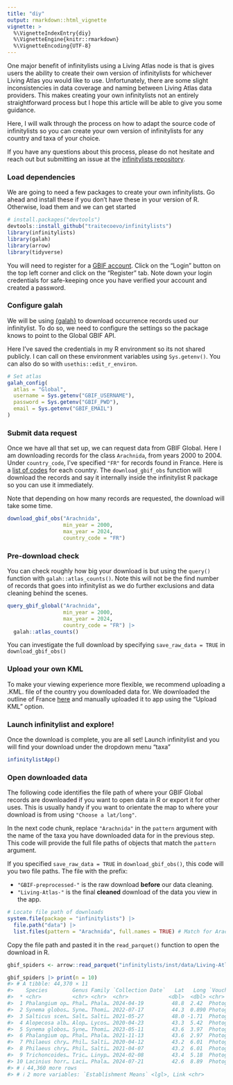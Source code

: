 ```yaml
---
title: "diy"
output: rmarkdown::html_vignette
vignette: >
  %\VignetteIndexEntry{diy}
  %\VignetteEngine{knitr::rmarkdown}
  %\VignetteEncoding{UTF-8}
---
```


One major benefit of infinitylists using a Living Atlas node is that is gives users the ability to create their own version of infinitylists for whichever Living Atlas you would like to use. Unfortunately, there are some slight inconsistencies in data coverage and naming between Living Atlas data providers. This makes creating your own infinitylists not an entirely straightforward process but I hope this article will be able to give you some guidance.

Here, I will walk through the process on how to adapt the source code of infinitylists so you can create your own version of infinitylists for any country and taxa of your choice. 

If you have any questions about this process, please do not hesitate and reach out but submitting an issue at the [infinitylists repository](https://github.com/traitecoevo/infinitylists).

### Load dependencies

We are going to need a few packages to create your own infinitylists. Go ahead and install these if you don't have these in your version of R. Otherwise, load them and we can get started 


``` r
# install.packages("devtools")
devtools::install_github("traitecoevo/infinitylists")
library(infinitylists)
library(galah)
library(arrow)
library(tidyverse)
```

You will need to register for a [GBIF account](https://www.gbif.org/). Click on the "Login" button on the top left corner and click on the "Register" tab. Note down your login credentials for safe-keeping once you have verified your account and created a password.

### Configure galah

We will be using [{galah}](https://galah.ala.org.au/R/) to download occurrence records used our infinitylist. To do so, we need to configure the settings so the package knows to point to the Global GBIF API. 

Here I've saved the credentials in my R environment so its not shared publicly. I can call on these environment variables using `Sys.getenv()`. You can also do so with `usethis::edit_r_environ`.


``` r
# Set atlas
galah_config(
  atlas = "Global",
  username = Sys.getenv("GBIF_USERNAME"),
  password = Sys.getenv("GBIF_PWD"),
  email = Sys.getenv("GBIF_EMAIL")
)

```

### Submit data request

Once we have all that set up, we can request data from GBIF Global. Here I am downloading records for the class `Arachnida`, from years 2000 to 2004. Under `country_code`, I've specified `"FR"` for records found in France. Here is a [list of codes](https://en.wikipedia.org/wiki/ISO_3166-2) for each country. The `download_gbif_obs` function will download the records and say it internally inside the infinitylist R package so you can use it immediately.

Note that depending on how many records are requested, the download will take some time.


``` r
download_gbif_obs("Arachnida",
                  min_year = 2000,
                  max_year = 2024,
                  country_code = "FR")
```

### Pre-download check

You can check roughly how big your download is but using the `query()` function with `galah::atlas_counts()`. Note this will not be the find number of records that goes into infinitylist as we do further exclusions and data cleaning behind the scenes. 


``` r
query_gbif_global("Arachnida",
                  min_year = 2000,
                  max_year = 2024,
                  country_code = "FR") |> 
  galah::atlas_counts()
```

You can investigate the full download by specifying `save_raw_data = TRUE` in `download_gbif_obs()`

### Upload your own KML

To make your viewing experience more flexible, we recommend uploading a .KML. file of the country you downloaded data for. We downloaded the outline of France [here](https://cartographyvectors.com/map/260-france-outline) and manually uploaded it to app using the "Upload KML" option.

### Launch infinitylist and explore!

Once the download is complete, you are all set! Launch infinitylist and you will find your download under the dropdown menu "taxa"


``` r
infinitylistApp()
```

### Open downloaded data

The following code identifies the file path of where your GBIF Global records are downloaded if you want to open data in R or export it for other uses. This is usually handy if you want to orientate the map to where your download is from using `"Choose a lat/long"`.

In the next code chunk, replace `"Arachnida"` in the `pattern` argument with the name of the taxa you have downloaded data for in the previous step. This code will provide the full file paths of objects that match the `pattern` argument.

If you specified `save_raw_data = TRUE` in `download_gbif_obs()`, this code will you two file paths. The file with the prefix: 

- `"GBIF-preprocessed-"` is the raw download **before** our data cleaning. 
- `"Living-Atlas-"` is the final **cleaned** download of the data you view in the app. 


``` r
# Locate file path of downloads
system.file(package = "infinitylists") |> 
  file.path("data") |> 
  list.files(pattern = "Arachnida", full.names = TRUE) # Match for Arachnida
```

Copy the file path and pasted it in the `read_parquet()` function to open the download in R. 


``` r
gbif_spiders <- arrow::read_parquet("infinitylists/inst/data/Living-Atlas-Arachnida-2024-10-16.parquet")
```




``` r
gbif_spiders |> print(n = 10)
#> # A tibble: 44,370 × 11
#>    Species        Genus Family `Collection Date`   Lat   Long `Voucher Type` Repository `Recorded by`
#>  * <chr>          <chr> <chr>  <chr>             <dbl>  <dbl> <chr>          <chr>      <chr>        
#>  1 Phalangium op… Phal… Phala… 2024-04-19         48.8  2.42  Photograph     https://w… Titouan Gelez
#>  2 Synema globos… Syne… Thomi… 2022-07-17         44.3  0.890 Photograph     https://w… Maël Richon  
#>  3 Salticus scen… Salt… Salti… 2021-05-27         48.0 -1.71  Photograph     https://w… Xavier HURIEZ
#>  4 Alopecosa alb… Alop… Lycos… 2020-04-23         43.3  5.42  Photograph     https://w… Martin Galli 
#>  5 Synema globos… Syne… Thomi… 2023-05-11         43.6  3.97  Photograph     https://w… Mike Hedde   
#>  6 Phalangium op… Phal… Phala… 2021-11-13         43.6  2.97  Photograph     https://w… Heikel B.    
#>  7 Philaeus chry… Phil… Salti… 2020-04-12         43.2  6.01  Photograph     https://w… Bernard Nogu…
#>  8 Philaeus chry… Phil… Salti… 2021-04-07         43.2  6.01  Photograph     https://w… Bernard Nogu…
#>  9 Trichoncoides… Tric… Linyp… 2024-02-08         43.4  5.18  Photograph     https://w… Julien Tchil…
#> 10 Lacinius horr… Laci… Phala… 2024-07-21         42.6  8.89  Photograph     https://w… Julien Botti…
#> # ℹ 44,360 more rows
#> # ℹ 2 more variables: `Establishment Means` <lgl>, Link <chr>
```


